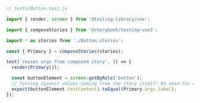 ```js
// tests/Button.test.js

import { render, screen } from '@testing-library/vue';

import { composeStories } from '@storybook/testing-vue3';

import * as stories from './Button.stories';

const { Primary } = composeStories(stories);

test('reuses args from composed story', () => {
  render(Primary());

  const buttonElement = screen.getByRole('button');
  // Testing against values coming from the story itself! No need for duplication
  expect(buttonElement.textContent).toEqual(Primary.args.label);
});
```
